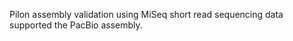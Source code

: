 <!--
If Pilon does not make any changes to the reference genome use the following line.
-->
Pilon assembly validation using MiSeq short read sequencing data supported the PacBio assembly.  

<!--
If Pilon does make changes comment out the line above and uncomment out the text below
-->

<!--
Results from the assembly validation using MiSeq data are show in (`r figr(label = "pilonTable", prefix = TRUE, type = "Table")`)
#```{r pilonTable, echo =FALSE, message=FALSE, warning=FALSE}
#pilon_changes_table(peprDB) %>% kable(row.names = NA, caption = "Modifications made to genome assembly by Pilon. A '.' in the pilon_seq column indicates a deletion and a '.' in the ref_seq column indicates a insertion")
#```
-->
